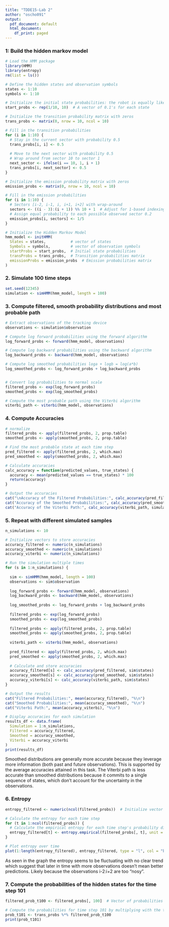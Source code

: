 ```yaml
---
title: "TDDE15-Lab 2"
author: "oscho091"
output:
  pdf_document: default
  html_document:
    df_print: paged
---
```


### **1: Build the hidden markov model**

```r
# Load the HMM package
library(HMM)
library(entropy)
rm(list = ls())

# Define the hidden states and observation symbols
states <- 1:10
symbols <- 1:10

# Initialize the initial state probabilities: the robot is equally likely to start in any sector
start_probs <- rep(1/10, 10)  # A vector of 0.1's for each state

# Initialize the transition probability matrix with zeros
trans_probs <- matrix(0, nrow = 10, ncol = 10)

# Fill in the transition probabilities
for (i in 1:10) {
  # Stay in the current sector with probability 0.5
  trans_probs[i, i] <- 0.5
  
  # Move to the next sector with probability 0.5
  # Wrap around from sector 10 to sector 1
  next_sector <- ifelse(i == 10, 1, i + 1)
  trans_probs[i, next_sector] <- 0.5
}

# Initialize the emission probability matrix with zeros
emission_probs <- matrix(0, nrow = 10, ncol = 10)

# Fill in the emission probabilities
for (i in 1:10) {
  # Sectors [i-2, i-1, i, i+1, i+2] with wrap-around
  sectors <- ((i - 3):(i + 1)) %% 10 + 1  # Adjust for 1-based indexing
  # Assign equal probability to each possible observed sector 0.2
  emission_probs[i, sectors] <- 1/5
}

# Initialize the Hidden Markov Model
hmm_model <- initHMM(
  States = states,           # vector of states
  Symbols = symbols,         # vector of observation symbols
  startProbs = start_probs,  # Initial state probabilities
  transProbs = trans_probs,  # Transition probabilities matrix
  emissionProbs = emission_probs  # Emission probabilities matrix
)
```

### 2. Simulate 100 time steps

```r
set.seed(12345)
simulation <- simHMM(hmm_model, length = 100)
```

### 3. Compute filtered, smooth probability distributions and most probable path

```r
# Extract observations of the tracking device
observations <- simulation$observation

# Compute log forward probabilities using the forward algorithm
log_forward_probs <- forward(hmm_model, observations)

# Compute log backward probabilities using the backward algorithm
log_backward_probs <- backward(hmm_model, observations)

# Compute log smoothed probabilities loga + logb = log(a*b)
log_smoothed_probs <- log_forward_probs + log_backward_probs


# Convert log probabilities to normal scale
filtered_probs <- exp(log_forward_probs)
smoothed_probs <- exp(log_smoothed_probs)

# Compute the most probable path using the Viterbi algorithm
viterbi_path <- viterbi(hmm_model, observations)
```

### 4. Compute Accuracies

```r
# normalize
filtered_probs <- apply(filtered_probs, 2, prop.table)
smoothed_probs <- apply(smoothed_probs, 2, prop.table)

# Find the most probable state at each time step
pred_filtered <- apply(filtered_probs, 2, which.max)
pred_smoothed <- apply(smoothed_probs, 2, which.max)

# Calculate accuracies
calc_accuracy = function(predicted_values, true_states) {
  accuracy <- mean(predicted_values == true_states) * 100
  return(accuracy)
}

# Output the accuracies
cat("\nAccuracy of the Filtered Probabilities:", calc_accuracy(pred_filtered, simulation$states), "%\n")
cat("Accuracy of the Smoothed Probabilities:", calc_accuracy(pred_smoothed, simulation$states), "%\n")
cat("Accuracy of the Viterbi Path:", calc_accuracy(viterbi_path, simulation$states), "%\n")
```

### 5. Repeat with different simulated samples

```r
n_simulations <- 10

# Initialize vectors to store accuracies
accuracy_filtered <- numeric(n_simulations)
accuracy_smoothed <- numeric(n_simulations)
accuracy_viterbi <- numeric(n_simulations)

# Run the simulation multiple times
for (s in 1:n_simulations) {
  
  sim <- simHMM(hmm_model, length = 100)
  observations <- sim$observation
  
  log_forward_probs <- forward(hmm_model, observations)
  log_backward_probs <- backward(hmm_model, observations)
  
  log_smoothed_probs <- log_forward_probs + log_backward_probs
  
  filtered_probs <- exp(log_forward_probs)
  smoothed_probs <- exp(log_smoothed_probs)
  
  filtered_probs <- apply(filtered_probs, 2, prop.table)
  smoothed_probs <- apply(smoothed_probs, 2, prop.table)
  
  viterbi_path <- viterbi(hmm_model, observations)
  
  pred_filtered <- apply(filtered_probs, 2, which.max)
  pred_smoothed <- apply(smoothed_probs, 2, which.max)
  
  # Calculate and store accuracies
  accuracy_filtered[s] <- calc_accuracy(pred_filtered, sim$states)
  accuracy_smoothed[s] <- calc_accuracy(pred_smoothed, sim$states)
  accuracy_viterbi[s] <- calc_accuracy(viterbi_path, sim$states)
}

# Output the results
cat("Filtered Probabilities:", mean(accuracy_filtered), "%\n")
cat("Smoothed Probabilities:", mean(accuracy_smoothed), "%\n")
cat("Viterbi Path:", mean(accuracy_viterbi), "%\n")

# Display accuracies for each simulation
results_df <- data.frame(
  Simulation = 1:n_simulations,
  Filtered = accuracy_filtered,
  Smoothed = accuracy_smoothed,
  Viterbi = accuracy_viterbi
)
print(results_df)
```

Smoothed distributions are generally more accurate because they leverage more information (both past and future observations). This is supported by the average accuracies attained in this task. The Viterbi path is less accurate than smoothed distributions because it commits to a single sequence of states, which don't account for the uncertainty in the observations.

### 6. Entropy

```r
entropy_filtered <- numeric(ncol(filtered_probs))  # Initialize vector to store entropy

# Calculate the entropy for each time step
for (t in 1:ncol(filtered_probs)) {
  # Calculate the empirical entropy for each time step's probability distribution
  entropy_filtered[t] <- entropy.empirical(filtered_probs[, t], unit = "log2")
}

# Plot entropy over time
plot(1:length(entropy_filtered), entropy_filtered, type = "l", col = "blue", xlab = "Time Step", ylab = "Entropy", main = "Entropy of Filtered Distributions Over Time")
```

As seen in the graph the entropy seems to be fluctuating with no clear trend which suggest that later in time with more observations doesn't mean better predictions. Likely because the observations i-2:i+2 are too "nosy".

###  7. Compute the probabilities of the hidden states for the time step 101

```r
filtered_prob_t100 <- filtered_probs[, 100]  # Vector of probabilities for each state at t=100

# Compute the probabilities for time step 101 by multiplying with the transition matrix
prob_t101 <- trans_probs %*% filtered_prob_t100
print(prob_t101)
```
